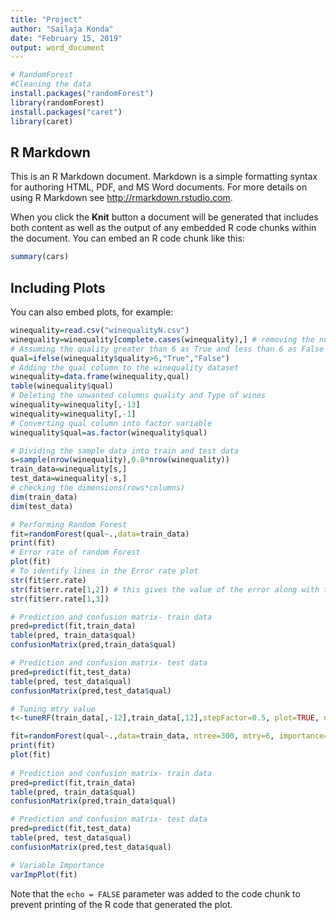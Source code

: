 ---
title: "Project"
author: "Sailaja Konda"
date: "February 15, 2019"
output: word_document
---

```{r setup, include=FALSE}

# RandomForest
#Cleaning the data
install.packages("randomForest")
library(randomForest)
install.packages("caret")
library(caret)
```

## R Markdown

This is an R Markdown document. Markdown is a simple formatting syntax for authoring HTML, PDF, and MS Word documents. For more details on using R Markdown see <http://rmarkdown.rstudio.com>.

When you click the **Knit** button a document will be generated that includes both content as well as the output of any embedded R code chunks within the document. You can embed an R code chunk like this:

```{r cars}
summary(cars)
```

## Including Plots

You can also embed plots, for example:

```{r pressure, echo=FALSE}
winequality=read.csv("winequalityN.csv")
winequality=winequality[complete.cases(winequality),] # removing the null values
# Assuming the quality greater than 6 as True and less than 6 as False
qual=ifelse(winequality$quality>6,"True","False")
# Adding the qual column to the winequality dataset
winequality=data.frame(winequality,qual)
table(winequality$qual)
# Deleting the unwanted columns quality and Type of wines
winequality=winequality[,-13]
winequality=winequality[,-1]
# Converting qual column into factor variable
winequality$qual=as.factor(winequality$qual)

# Dividing the sample data into train and test data
s=sample(nrow(winequality),0.8*nrow(winequality))
train_data=winequality[s,]
test_data=winequality[-s,]
# checking the dimensions(rows*columns)
dim(train_data)
dim(test_data)

# Performing Random Forest
fit=randomForest(qual~.,data=train_data)
print(fit)
# Error rate of random Forest
plot(fit)
# To identify lines in the Error rate plot 
str(fit$err.rate)
str(fit$err.rate[1,2]) # this gives the value of the error along with the type of quality of wine
str(fit$err.rate[1,3])

# Prediction and confusion matrix- train data
pred=predict(fit,train_data)
table(pred, train_data$qual)
confusionMatrix(pred,train_data$qual)

# Prediction and confusion matrix- test data
pred=predict(fit,test_data)
table(pred, test_data$qual)
confusionMatrix(pred,test_data$qual)

# Tuning mtry value
t<-tuneRF(train_data[,-12],train_data[,12],stepFactor=0.5, plot=TRUE, ntreeTry=300, trace=TRUE, improve=0.05)

fit=randomForest(qual~.,data=train_data, ntree=300, mtry=6, importance=TRUE, proximity=TRUE)
print(fit)
plot(fit)
 
# Prediction and confusion matrix- train data
pred=predict(fit,train_data)
table(pred, train_data$qual)
confusionMatrix(pred,train_data$qual)

# Prediction and confusion matrix- test data
pred=predict(fit,test_data)
table(pred, test_data$qual)
confusionMatrix(pred,test_data$qual)

# Variable Importance
varImpPlot(fit)
```

Note that the `echo = FALSE` parameter was added to the code chunk to prevent printing of the R code that generated the plot.
